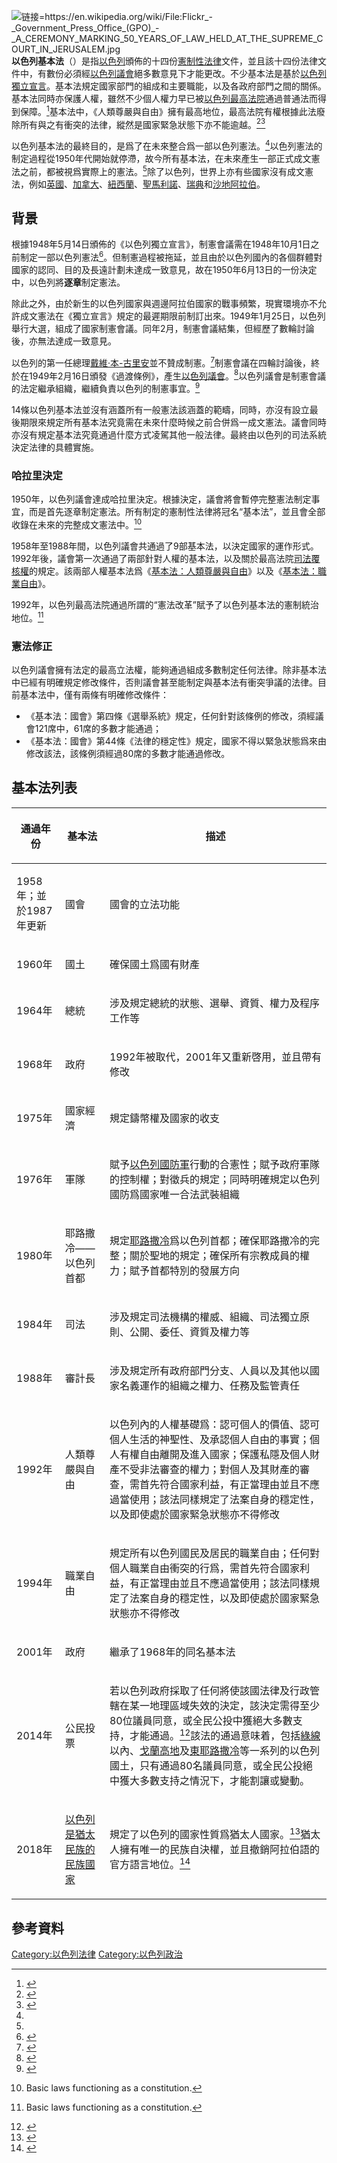 [[File:Flickr_-_Government_Press_Office_(GPO)_-_A_CEREMONY_MARKING_50_YEARS_OF_LAW_HELD_AT_THE_SUPREME_COURT_IN_JERUSALEM.jpg|链接=https://en.wikipedia.org/wiki/File:Flickr_-_Government_Press_Office_(GPO)_-_A_CEREMONY_MARKING_50_YEARS_OF_LAW_HELD_AT_THE_SUPREME_COURT_IN_JERUSALEM.jpg]]
'''以色列基本法'''（{{lang-he|{{Script/Hebrew|חוקי היסוד}}|χuke ha-yesod}}）是指[[以色列|以色列]]頒佈的十四份[[憲制性法律|憲制性法律]]文件，並且該十四份法律文件中，有數份必須經[[以色列议会|以色列議會]]絕多數意見下才能更改。不少基本法是基於[[以色列独立宣言|以色列獨立宣言]]。基本法規定國家部門的組成和主要職能，以及各政府部門之間的關係。基本法同時亦保護人權，雖然不少個人權力早已被[[以色列最高法院|以色列最高法院]]通過普通法而得到保障。<ref name="#1">{{Cite journal|title=The Controversy over Israel's Bill of Rights|last=Gavison|first=Ruth|journal=Israel Yearbook of Human Rights|year=1985|volume=15|pages=113–154}}</ref>基本法中，《人類尊嚴與自由》擁有最高地位，最高法院有權根據此法廢除所有與之有衝突的法律，縱然是國家緊急狀態下亦不能逾越。<ref name="#2">{{Cite journal|title=Does Israel Have a Constitution?|last=Dorner|first=Dalia|journal=Saint Louis University Law Journal|year=1999|volume=43|pages=1325–1366}}</ref><ref name="fulltext">{{cite web|title=Declaration of Establishment of State of Israel|url=http://www.mfa.gov.il/mfa/foreignpolicy/peace/guide/pages/declaration%20of%20establishment%20of%20state%20of%20israel.aspx|accessdate=2020-02-07|date=1948-05-14|publisher=Mfa.gov.il|quote=[...] until the establishment of the elected, regular authorities of the State in accordance with the Constitution which shall be adopted by the Elected Constituent Assembly not later than 1 October 1948, the People's Council shall act as a Provisional Council of State, and its executive organ, the People's Administration, shall be the Provisional Government of the Jewish State, to be called "Israel".|archive-date=2017-03-17|archive-url=https://web.archive.org/web/20170317223538/http://www.mfa.gov.il/mfa/foreignpolicy/peace/guide/pages/declaration%20of%20establishment%20of%20state%20of%20israel.aspx|dead-url=no}}</ref>

以色列基本法的最終目的，是爲了在未來整合爲一部以色列憲法。<ref name="#1"/>以色列憲法的制定過程從1950年代開始就停滯，故今所有基本法，在未來產生一部正式成文憲法之前，都被視爲實際上的憲法。<ref name="#2"/>除了以色列，世界上亦有些國家沒有成文憲法，例如[[英国|英國]]、[[加拿大|加拿大]]、[[新西兰|紐西蘭]]、[[圣马力诺|聖馬利諾]]、[[瑞典|瑞典]]和[[沙特阿拉伯|沙地阿拉伯]]。

== 背景 ==
根據1948年5月14日頒佈的《以色列獨立宣言》，制憲會議需在1948年10月1日之前制定一部以色列憲法<ref>{{cite web|title=Declaration of Establishment of State of Israel|url=http://www.mfa.gov.il/mfa/foreignpolicy/peace/guide/pages/declaration%20of%20establishment%20of%20state%20of%20israel.aspx|accessdate=2020-02-07|date=1948-05-14|publisher=Mfa.gov.il|quote=[...] until the establishment of the elected, regular authorities of the State in accordance with the Constitution which shall be adopted by the Elected Constituent Assembly not later than 1 October 1948, the People's Council shall act as a Provisional Council of State, and its executive organ, the People's Administration, shall be the Provisional Government of the Jewish State, to be called "Israel".|archive-date=2017-03-17|archive-url=https://web.archive.org/web/20170317223538/http://www.mfa.gov.il/mfa/foreignpolicy/peace/guide/pages/declaration%20of%20establishment%20of%20state%20of%20israel.aspx|dead-url=no}}</ref>。但制憲過程被拖延，並且由於以色列國內的各個群體對國家的認同、目的及長遠計劃未達成一致意見，故在1950年6月13日的一份決定中，以色列將'''逐章'''制定憲法。

除此之外，由於新生的以色列國家與週邊阿拉伯國家的戰事頻繁，現實環境亦不允許成文憲法在《獨立宣言》規定的最遲期限前制訂出來。1949年1月25日，以色列舉行大選，組成了國家制憲會議。同年2月，制憲會議結集，但經歷了數輪討論後，亦無法達成一致意見。

以色列的第一任總理[[戴维·本-古里安|戴維·本-古里安]]並不贊成制憲。<ref>{{cite web|title=Israel's Documented Story: Who Needs a Constitution?|url=http://israelsdocuments.blogspot.com.au/2013/04/who-needs-constitution.html|accessdate=2015-05-19|date=2013-04-25|publisher=Israelsdocuments.blogspot.com.au|archive-date=2016-12-14|archive-url=https://web.archive.org/web/20161214072534/http://israelsdocuments.blogspot.com.au/2013/04/who-needs-constitution.html|dead-url=no}}</ref>制憲會議在四輪討論後，終於在1949年2月16日頒發《過渡條例》，產生[[以色列议会|以色列議會]]。<ref name="knessetil">{{cite web|title=The Constituent Assembly|url=https://www.knesset.gov.il/lexicon/eng/asefa_eng.htm|accessdate=2012-04-24|publisher=Knesset.gov.il|archive-date=2017-11-13|archive-url=https://web.archive.org/web/20171113184620/http://www.knesset.gov.il/lexicon/eng/asefa_eng.htm|dead-url=no}}</ref>以色列議會是制憲會議的法定繼承組織，繼續負責以色列的制憲事宜。<ref name="knessetil2">{{cite web|title=The Constituent Assembly|url=https://www.knesset.gov.il/lexicon/eng/asefa_eng.htm|accessdate=2012-04-24|publisher=Knesset.gov.il|archive-date=2017-11-13|archive-url=https://web.archive.org/web/20171113184620/http://www.knesset.gov.il/lexicon/eng/asefa_eng.htm|dead-url=no}}</ref>

14條以色列基本法並沒有涵蓋所有一般憲法該涵蓋的範疇，同時，亦沒有設立最後期限來規定所有基本法究竟需在未來什麼時候之前合併爲一成文憲法。議會同時亦沒有規定基本法究竟通過什麼方式凌駕其他一般法律。最終由以色列的司法系統決定法律的具體實施。

=== 哈拉里決定 ===
1950年，以色列議會達成哈拉里決定。根據決定，議會將會暫停完整憲法制定事宜，而是首先逐章制定憲法。所有制定的憲制性法律將冠名“基本法”，並且會全部收錄在未來的完整成文憲法中。<ref name="supremecourt">{{cite web|title=Israel's Supreme Court & the Power of Judicial Review|url=http://www.jewishvirtuallibrary.org/israel-s-supreme-court-and-the-power-of-judicial-review|accessdate=7 May 2017|website=Jewishvirtuallibrary.org|archive-date=2020-10-30|archive-url=https://web.archive.org/web/20201030222408/https://www.jewishvirtuallibrary.org/israel-s-supreme-court-and-the-power-of-judicial-review|dead-url=no}} Basic laws functioning as a constitution.</ref>

1958年至1988年間，以色列議會共通過了9部基本法，以決定國家的運作形式。1992年後，議會第一次通過了兩部針對人權的基本法，以及關於最高法院[[司法覆核|司法覆核權]]的規定。該兩部人權基本法爲《[[基本法：人類尊嚴與自由|基本法：人類尊嚴與自由]]》以及《[[基本法：職業自由|基本法：職業自由]]》。

1992年，以色列最高法院通過所謂的“憲法改革”賦予了以色列基本法的憲制統治地位。<ref name="supremecourt2">{{cite web|title=Israel's Supreme Court & the Power of Judicial Review|url=http://www.jewishvirtuallibrary.org/israel-s-supreme-court-and-the-power-of-judicial-review|accessdate=7 May 2017|website=Jewishvirtuallibrary.org|archive-date=2020-10-30|archive-url=https://web.archive.org/web/20201030222408/https://www.jewishvirtuallibrary.org/israel-s-supreme-court-and-the-power-of-judicial-review|dead-url=no}} Basic laws functioning as a constitution.</ref>

=== 憲法修正 ===
以色列議會擁有法定的最高立法權，能夠通過組成多數制定任何法律。除非基本法中已經有明確規定修改條件，否則議會甚至能制定與基本法有衝突爭議的法律。目前基本法中，僅有兩條有明確修改條件：

* 《基本法：國會》第四條《選舉系統》規定，任何針對該條例的修改，須經議會121席中，61席的多數才能通過；
* 《基本法：國會》第44條《法律的穩定性》規定，國家不得以緊急狀態爲來由修改該法，該條例須經過80席的多數才能通過修改。

== 基本法列表 ==
{| class="wikitable"
|+
!通過年份
!基本法
!描述
|-
|1958年；並於1987年更新
|國會
|國會的立法功能
|-
|1960年
|國土
|確保國土爲國有財產
|-
|1964年
|總統
|涉及規定總統的狀態、選舉、資質、權力及程序工作等
|-
|1968年
|政府
|1992年被取代，2001年又重新啓用，並且帶有修改
|-
|1975年
|國家經濟
|規定鑄幣權及國家的收支
|-
|1976年
|軍隊
|賦予[[以色列國防軍|以色列國防軍]]行動的合憲性；賦予政府軍隊的控制權；對徵兵的規定；同時明確規定以色列國防爲國家唯一合法武裝組織
|-
|1980年
|耶路撒冷——以色列首都
|規定[[耶路撒冷|耶路撒冷]]爲以色列首都；確保耶路撒冷的完整；關於聖地的規定；確保所有宗教成員的權力；賦予首都特別的發展方向
|-
|1984年
|司法
|涉及規定司法機構的權威、組織、司法獨立原則、公開、委任、資質及權力等
|-
|1988年
|審計長
|涉及規定所有政府部門分支、人員以及其他以國家名義運作的組織之權力、任務及監管責任
|-
|1992年
|人類尊嚴與自由
|以色列內的人權基礎爲：認可個人的價值、認可個人生活的神聖性、及承認個人自由的事實；個人有權自由離開及進入國家；保護私隱及個人財產不受非法審查的權力；對個人及其財產的審查，需首先符合國家利益，有正當理由並且不應過當使用；該法同樣規定了法案自身的穩定性，以及即使處於國家緊急狀態亦不得修改
|-
|1994年
|職業自由
|規定所有以色列國民及居民的職業自由；任何對個人職業自由衝突的行爲，需首先符合國家利益，有正當理由並且不應過當使用；該法同樣規定了法案自身的穩定性，以及即使處於國家緊急狀態亦不得修改
|-
|2001年
|政府
|繼承了1968年的同名基本法
|-
|2014年
|公民投票
|若以色列政府採取了任何將使該國法律及行政管轄在某一地理區域失效的決定，該決定需得至少80位議員同意，或全民公投中獲絕大多數支持，才能通過。<ref>{{cite news|last=Harkov|first=Lahav|title=Knesset passes first Basic Law in 22 years: Referendum on land concessions|url=http://www.jpost.com/National-News/Knesset-passes-first-Basic-Law-in-22-years-Referendum-on-land-concessions-345169|work=The Jerusalem Post|date=12 March 2014|accessdate=22 June 2015|archive-date=2020-10-25|archive-url=https://web.archive.org/web/20201025000310/https://www.jpost.com/national-news/knesset-passes-first-basic-law-in-22-years-referendum-on-land-concessions-345169|dead-url=no}}</ref>該法的通過意味着，包括[[绿线_(以色列)|綠線]]以內、[[戈蘭高地|戈蘭高地]]及[[东耶路撒冷|東耶路撒冷]]等一系列的以色列國土，只有通過80名議員同意，或全民公投絕中獲大多數支持之情況下，才能割讓或變動。
|-
|2018年
|[[犹太民族国家法|以色列是猶太民族的民族國家]]
|規定了以色列的國家性質爲猶太人國家。<ref>{{cite news|last=Wootliff|first=Raoul|title=Israel passes Jewish state law, enshrining 'national home of the Jewish people'|url=https://www.timesofisrael.com/knesset-votes-contentious-jewish-nation-state-bill-into-law/|work=The Times of Israel|date=18 July 2018|accessdate=18 July 2018|archive-date=2019-01-07|archive-url=https://web.archive.org/web/20190107092312/https://www.timesofisrael.com/knesset-votes-contentious-jewish-nation-state-bill-into-law/|dead-url=no}}</ref>猶太人擁有唯一的民族自決權，並且撤銷阿拉伯語的官方語言地位。<ref>{{cite web|title=The Ongoing Divide: Palestinian Participation in Israeli Elections|url=https://www.mei.edu/publications/ongoing-divide-palestinian-participation-israeli-elections|accessdate=5 December 2019|date=16 September 2019|last1=Wermenbol|first1=Grace|website=Middle East Institute|archive-date=2020-11-11|archive-url=https://web.archive.org/web/20201111190635/https://www.mei.edu/publications/ongoing-divide-palestinian-participation-israeli-elections|dead-url=no}}</ref>
|}

== 參考資料 ==

[[Category:以色列法律|Category:以色列法律]]
[[Category:以色列政治|Category:以色列政治]]